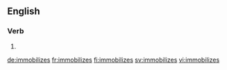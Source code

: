 ==English==

===Verb===
{{head|en}}

# {{en-third-person singular of|immobilize}}

[[de:immobilizes]]
[[fr:immobilizes]]
[[fi:immobilizes]]
[[sv:immobilizes]]
[[vi:immobilizes]]
